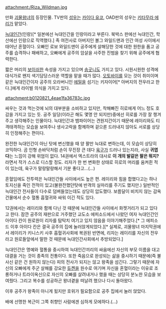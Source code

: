 attachment:/Riza_Wildman.jpg

만화 [[괴물왕녀]]의 등장인물. TV판의 [[성우]]는 [[카이다 유코]], OAD판의 성우는 [[키타무라 에리]]가 맡았다.

[[늑대인간]](인랑)[* 일본에선 늑대인간을 인랑이라고 부른다. 북박스 판에선 늑대인간, 학산에선 인랑으로 직역했다.] 족 여전사로 아버지인 볼그 와일드맨과 인간 여성 사이에서 태어난 혼혈이다. 오빠인 로보 와일드맨이 공주에게 살해당한 것에 대한 원한을 품고 공주를 습격하나 패배하고, 오빠에게 공주의 암살을 사주한 진범을 찾기 위해 공주에게 협력한다.

짧은 머리의 [[보이쉬]]한 속성을 가지고 있으며 [[송곳니]]도 가지고 있다. 시원시원한 성격에 대식가로 왠지 색기담당스러운 역할을 맡을 때가 많다. [[오토바이]]를 모는 것이 취미이며 같은 늑대인간이자 공주의 오라버니인 [[에밀]]을 섬기는 키자이어[* 아버지의 전우라고 한다.]에게 라이벌 의식을 가지고 있다.

attachment:b0120821_4eae1fa36783c.jpg

싸우는 것과 먹는것에 뇌의 대부분을 소비하고 있지만, 착해빠진 히로에게 어느 정도 호감을 가지고 있는 듯. 공주 일당(이라곤 해도 몇명 안 되지만)중에선 히로를 가장 잘 챙겨주고 생각해주는 인물이다. 늑대인간과 뱀파이어는 견원지간이기 때문에 레이리와도 티격태격하는 모습을 보여주나 생사고락을 함께하며 겉으론 드러내지 않아도 서로를 상당히 인정해주는 편이다.

완전한 늑대인간이 아닌 탓에 변신했을 때 양 팔만 늑대로 변하는데, 이 모습이 상당히 코믹하다. 곰 인형 손바닥처럼 손이 무진장 큰 데다 [[육구]]가 드러나 있는지라, 사실 '''귀엽다'''는 느낌이 강해 위엄이 없다. 14권에서 엑스트라의 대사로 '''이 개의 발같은 팔은 뭐지?'''라면서 작가 스스로 디스할 정도. 리자가 한 번 변화한 상태로 히로의 머리를 움켜쥔 적이 있는데, 육구가 말랑말랑해서 기분 좋다고...(...) 
 
혼혈임에도 전투력은 늑대인간들 사이에서도 높은 편. 레이리와 힘을 합했다고는 하나 토지신을 죽인 전적이 있고(불완전했던탓에 반격의 실마리를 주기도 했지만.) 일반적인 늑대인간 전사들이 다수로 덤벼들었는데도 상당히 압도했다. 보름달이 비치지 않는 감옥 건물에서 순수 혈통 흡혈귀와 싸워 이긴 적도 있다.

12권에서는 레이리와 함께 다닌 것 때문에 늑대인간들 사이에서 화젯거리가 되고 있다고 한다. 잠깐 공주의 재판으로 거주했던 교도소 에피소드에서 나왔던 여자 늑대인간인 아이다 칸이 원로원이 리자를 탐탁치 여기고 있지 않음을 이야기해주었다.[* 그 에피소드 이후 아이다 칸은 결국 공주의 집에 눌러앉게되었다.][* 실제로, 괴물왕녀 마지막권에서 레이리가 키니스키 사후 흡혈귀사회에 복권된 반면에, 리자는 레이리를 자신의 전우라고 원로들앞에서 말한 것 때문에 늑대인간사회에서 추방되었다.]

늑대인간은 명예와 혈통을 중시하여 늑대인간끼리의 싸움에선 자신의 부모 이름을 대고 대결을 거는 것이 종족의 전통이다. 또한 죽음으로 완성되는 삶을 중시하기 때문에(즉 불사신 같은 건 원하지 않는다) 피의 전사가 되지는 않고 왕족을 섬긴다. 그렇기 때문에 자신의 오빠에게 주군 살해를 강요한 [[듀켄]]을 원수로 여기며 자신을 혼혈이라는 이유로 조롱하거나 트라이옥신으로 자신의 오빠를 살려내거나 했을 때는 상당히 분노한 모습을 보여줬다. 그리고 복수를 성공하곤 왕녀곁을 떠날려 했으나 다시 돌아왔다.

이후 공주가 왕족이 아니게 됬지만 호위가 필요함으로 공주 집에서 눌러 앉았다.

배에 선명한 복근이 그쪽 취향인 사람에겐 심하게 모에하다.(...)
